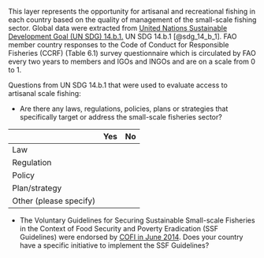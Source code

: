 This layer represents the opportunity for artisanal and recreational fishing in each country based on the quality of management of the small-scale fishing sector. Global data were extracted from [United Nations Sustainable Development Goal (UN SDG) 14.b.1.](https://sdg.data.gov/14-b-1/) UN SDG 14.b.1 [@sdg_14_b_1]. FAO member country responses to the Code of Conduct for Responsible Fisheries (CCRF) (Table 6.1) survey questionnaire which is circulated by FAO every two years to members and IGOs and INGOs and are on a scale from 0 to 1. 

Questions from UN SDG 14.b.1 that were used to evaluate access to artisanal scale fishing:

* Are there any laws, regulations, policies, plans or strategies that specifically target or address the
small-scale fisheries sector? 

|                         | Yes | No |
|-------------------------|-----|----|
| Law                     |     |    |
| Regulation              |     |    |
| Policy                  |     |    |
| Plan/strategy           |     |    |
| Other (please specify)  |     |    |
    
    
* The Voluntary Guidelines for Securing Sustainable Small-scale Fisheries in the Context of Food Security and Poverty Eradication (SSF Guidelines) were endorsed by [COFI in June 2014](www.fao.org/3/a-i4356e.pdf). Does your country have a specific initiative to implement the SSF Guidelines?     


